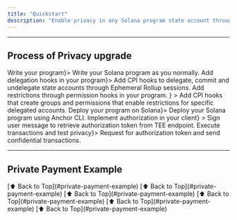 ```yaml
---
title: "Quickstart"
description: "Enable privacy in any Solana program state account through MagicBlock's ER and Trusted Execution Environment."
---
```




---

## Process of Privacy upgrade

<Steps>
  <Step title={<a href="#1-write-program">Write your program</a>}>
    Write your Solana program as you normally.
  </Step>
  <Step title={<a href="#2-delegate">Add delegation hooks in your program</a>}>
    Add CPI hooks to delegate, commit and undelegate state accounts through
    Ephemeral Rollup sessions.
  </Step>
  <Step
    title={
      <a href="#3-restrict">
        Add restrictions through permission hooks in your program.
      </a>
    }
  >
    Add CPI hooks that create groups and permissions that enable restrictions
    for specific delegated accounts.
  </Step>
  <Step title={<a href="#4-deploy">Deploy your program on Solana</a>}>
    Deploy your Solana program using Anchor CLI.
  </Step>
  <Step
    title={<a href="#5-authorize">Implement authorization in your client</a>}
  >
    Sign user message to retrieve authorization token from TEE endpoint.
  </Step>
  <Step title={<a href="#6-test">Execute transactions and test privacy</a>}>
    Request for authorization token and send confidential transactions.
  </Step>
</Steps>

---

## Private Payment Example

<Tabs>
    <Tab title="1. Write program">
        <WriteProgramCode />
        [⬆️ Back to Top](#private-payment-example)
    </Tab>
    <Tab title="2. Delegate">
        <DelegateCode />
        [⬆️ Back to Top](#private-payment-example)
    </Tab>
    <Tab title="3. Restrict">
        <RestrictCode />
        [⬆️ Back to Top](#private-payment-example)
    </Tab>
    <Tab title="4. Deploy">
        <DeployCode />
        [⬆️ Back to Top](#private-payment-example)
    </Tab>
    <Tab title="5. Authorize">
        <AuthorizeCode />
        [⬆️ Back to Top](#private-payment-example)
    </Tab>
    <Tab title="6. Test">
        <Construction />
        [⬆️ Back to Top](#private-payment-example)
    </Tab>

</Tabs>
